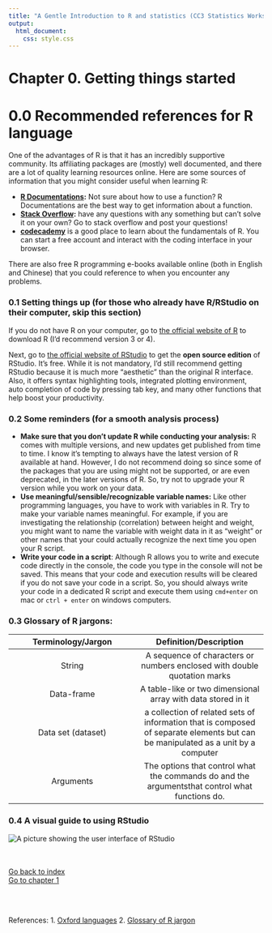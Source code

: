 ```yaml
---
title: "A Gentle Introduction to R and statistics (CC3 Statistics Workshop)"
output:
  html_document:
    css: style.css
---
```

# Chapter 0. Getting things started

# 0.0 Recommended references for R language
One of the advantages of R is that it has an incredibly supportive community. Its affiliating packages are (mostly) well documented, and there are a lot of quality learning resources online. Here are some sources of information that you might consider useful when learning R: 
<ul>
<li><b>[R Documentations](https://www.rdocumentation.org/):</b> Not sure about how to use a function? R Documentations are the best way to get information about a function. </li> 
<li><b>[Stack Overflow](https://stackoverflow.com/):</b> have any questions with any something but can't solve it on your own? Go to stack overflow and post your questions!</li>
<li><b>[codecademy](https://codecademy.com)</b> is a good place to learn about the fundamentals of R. You can start a free account and interact with the coding interface in your browser. 
</ul>

There are also free R programming e-books available online (both in English and Chinese) that you could reference to when you encounter any problems.

### 0.1 Setting things up (for those who already have R/RStudio on their computer, skip this section)
If you do not have R on your computer, go to [the official website of R](https://www.r-project.org/) to download R (I'd recommend version 3 or 4). 

Next, go to [the official website of RStudio](https://www.rstudio.com/products/rstudio/) to get the <b>open source edition</b> of RStudio. It's free. 
While it is not mandatory, I'd still recommend getting RStudio because it is much more "aesthetic" than the original R interface. Also, it offers syntax highlighting tools, integrated plotting environment, auto completion of code by pressing tab key, and many other functions that help boost your productivity. 

### 0.2 Some reminders (for a smooth analysis process)
<ul>
<li> <b>Make sure that you don't update R while conducting your analysis:</b> R comes with multiple versions, and new updates get published from time to time. I know it's tempting to always have the latest version of R available at hand. However, I do not recommend doing so since some of the packages that you are using might not be supported, or are even deprecated, in the later versions of R. So, try not to upgrade your R version while you work on your data. </li>
<li> <b>Use meaningful/sensible/recognizable variable names:</b> Like other programming languages, you have to work with variables in R. Try to make your variable names meaningful. For example, if you are investigating the relationship (correlation) between height and weight, you might want to name the variable with weight data in it as "weight" or other names that your could actually recognize the next time you open your R script. 
<li> <b>Write your code in a script</b>: Although R allows you to write and execute code directly in the console, the code you type in the console will not be saved. This means that your code and execution results will be cleared if you do not save your code in a script. So, you should always write your code in a dedicated R script and execute them using `cmd+enter` on mac or `ctrl + enter` on windows computers. 
</ul>

### 0.3 Glossary of R jargons: 

| Terminology/Jargon| Definition/Description|
|:------:|:------:|
|String| A sequence of characters or numbers enclosed with double quotation marks|
|Data-frame| A table-like or two dimensional array with data stored in it| 
|Data set (dataset) | a collection of related sets of information that is composed of separate elements but can be manipulated as a unit by a computer|
|Arguments| The options that control what the commands do and the argumentsthat control what functions do.|

### 0.4 A visual guide to using RStudio
![A picture showing the user interface of RStudio](RStudio interface.png)
<br><br><br>

[Go back to index](https://ludougan123234.githu.io/Index.html) <br>
[Go to chapter 1](https://ludougan123234.github.io/Chapter_1.html)

<br><br>

References: 
1. [Oxford languages](https://languages.oup.com/google-dictionary-en/)
2. [Glossary of R jargon](https://link.springer.com/content/pdf/bbm%3A978-1-4419-1318-0%2F1.pdf)


